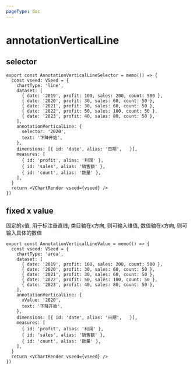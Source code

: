 ```yaml
---
pageType: doc
---
```



# annotationVerticalLine

## selector

<AnnotationVerticalLineSelector />

```tsx pure {11-14}
export const AnnotationVerticalLineSelector = memo(() => {
  const vseed: VSeed = {
    chartType: 'line',
    dataset: [
      { date: '2019', profit: 100, sales: 200, count: 500 },
      { date: '2020', profit: 30, sales: 60, count: 50 },
      { date: '2021', profit: 30, sales: 60, count: 50 },
      { date: '2022', profit: 50, sales: 100, count: 50 },
      { date: '2023', profit: 40, sales: 80, count: 50 },
    ],
    annotationVerticalLine: {
      selector: '2020',
      text: '下降开始',
    },
    dimensions: [{ id: 'date', alias: '日期',   }],
    measures: [
      { id: 'profit', alias: '利润' },
      { id: 'sales', alias: '销售额' },
      { id: 'count', alias: '数量' },
    ],
  }
  return <VChartRender vseed={vseed} />
})
```

## fixed x value

固定的x值, 用于标注垂直线, 类目轴在x方向, 则可输入维值, 数值轴在x方向, 则可输入具体的数值

<AnnotationVerticalLineValue />

```tsx pure {11-14}
export const AnnotationVerticalLineValue = memo(() => {
  const vseed: VSeed = {
    chartType: 'area',
    dataset: [
      { date: '2019', profit: 100, sales: 200, count: 500 },
      { date: '2020', profit: 30, sales: 60, count: 50 },
      { date: '2021', profit: 30, sales: 60, count: 50 },
      { date: '2022', profit: 50, sales: 100, count: 50 },
      { date: '2023', profit: 40, sales: 80, count: 50 },
    ],
    annotationVerticalLine: {
      xValue: '2020',
      text: '下降开始',
    },
    dimensions: [{ id: 'date', alias: '日期',   }],
    measures: [
      { id: 'profit', alias: '利润' },
      { id: 'sales', alias: '销售额' },
      { id: 'count', alias: '数量' },
    ],
  }
  return <VChartRender vseed={vseed} />
})
```
